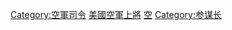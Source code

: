 
[[Category:空軍司令|Category:空軍司令]]
[[Category:美國空軍上將|]]
[[Category:美國參謀長聯席會議官員|空]]
[[Category:参谋长|Category:参谋长]]